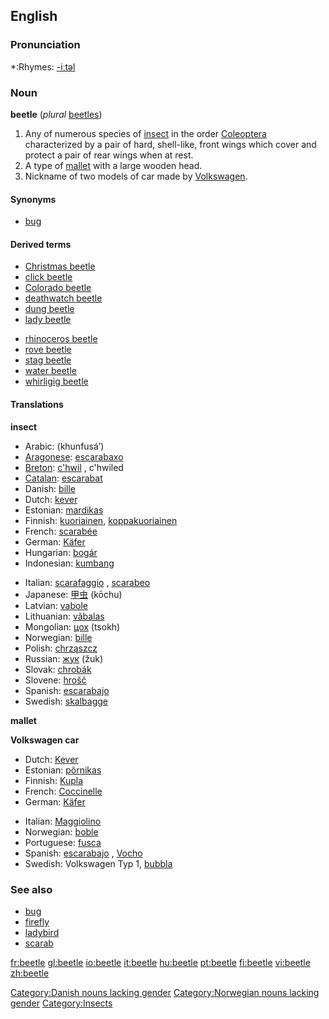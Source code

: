 ==English==

===Pronunciation===
*:Rhymes: [[Rhymes:English:-iːtəl|-iːtəl]]

===Noun===
{{wikipedia}}
'''beetle''' (''plural'' [[beetles]])

# Any of numerous species of [[insect]] in the order [[Coleoptera]] characterized by a pair of hard, shell-like, front wings which cover and protect a pair of rear wings when at rest.
# A type of [[mallet]] with a large wooden head.
# <!--capitalised?-->Nickname of two models of car made by [[w:Volkswagen|Volkswagen]].

====Synonyms====
*[[bug]]<!--capitalised in car sense?--> {{italbrac|U.S. colloquial}}

====Derived terms====
{{top}}
*[[Christmas beetle]]
*[[click beetle]]
*[[Colorado beetle]]
*[[deathwatch beetle]]
*[[dung beetle]]
*[[lady beetle]]
{{mid}}
*[[rhinoceros beetle]]
*[[rove beetle]]
*[[stag beetle]]
*[[water beetle]]
*[[whirligig beetle]]
{{bottom}}

====Translations====
'''insect'''
{{top}}
*Arabic: {{ARchar|[[خنفساء]]}} (khunfusá’) {{m}}
*[[Aragonese]]: [[escarabaxo]] {{m}}
*[[Breton]]: [[c'hwil]] {{m}}, c'hwiled {{p}}
*[[Catalan]]: [[escarabat]] {{m}}
*Danish: [[bille]] [[Category:Danish nouns lacking gender]]
*Dutch: [[kever]] {{m}}
*Estonian: [[mardikas]]
*Finnish: [[kuoriainen]], [[koppakuoriainen]]
*French: [[scarabée]] {{m}}
*German: [[Käfer]] {{m}}
*Hungarian: [[bogár]]
*Indonesian: [[kumbang]]
{{mid}}
*Italian: [[scarafaggio]] {{m}}, [[scarabeo]] {{m}}
*Japanese: [[甲虫]] (kōchu)
*Latvian:  [[vabole]] {{f}}
*Lithuanian: [[vãbalas]]
*Mongolian: [[цох]] (tsokh)
*Norwegian: [[bille]] {{m}} [[Category:Norwegian nouns lacking gender]]
*Polish: [[chrząszcz]] {{m}}
*Russian: [[жук]] (žuk) {{m}}
*Slovak: [[chrobák]] {{m}}
*Slovene: [[hrošč]] {{m}}
*Spanish: [[escarabajo]] {{m}}
*Swedish: [[skalbagge]] {{c}}
{{bottom}}

'''mallet'''
{{top}}
{{mid}}
{{bottom}}

'''Volkswagen car'''
{{top}}
*Dutch: [[Kever]] {{m}}
*Estonian: [[põrnikas]]
*Finnish: [[Kupla]]
*French: [[Coccinelle]] {{f}}
*German: [[Käfer]] {{m}}
{{mid}}
*Italian: [[Maggiolino]] {{m}}
*Norwegian: [[boble]] {{m}}
*Portuguese: [[fusca]] {{italbrac|Brazil}} {{f}}
*Spanish: [[escarabajo]] {{m}}, [[Vocho]] {{m}} {{italbrac|Mexico}}
*Swedish: Volkswagen Typ 1, [[bubbla]] {{c}} <!--"bubbla" to be confirmed-->
{{bottom}}

===See also===
*[[bug]]
*[[firefly]]
*[[ladybird]]
*[[scarab]]

[[Category:Insects]]

[[fr:beetle]]
[[gl:beetle]]
[[io:beetle]]
[[it:beetle]]
[[hu:beetle]]
[[pt:beetle]]
[[fi:beetle]]
[[vi:beetle]]
[[zh:beetle]]